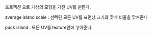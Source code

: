 


프로젝션 으로 가상의 모형을 가진 UV를 만든다.


average island scale : 선택된 모든 UV를 표면상 크기와 맞게 비율을 맞쳐준다

pack island : 모든 UV를 texture안에 넣어준다.
